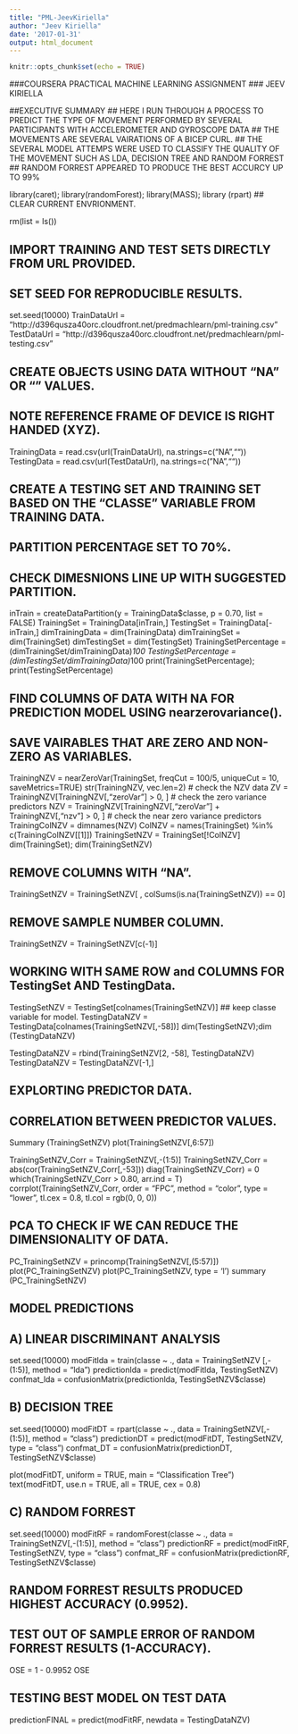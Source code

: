 ```yaml
---
title: "PML-JeevKiriella"
author: "Jeev Kiriella"
date: '2017-01-31'
output: html_document
---
```


```r
knitr::opts_chunk$set(echo = TRUE)
```

###COURSERA PRACTICAL MACHINE LEARNING ASSIGNMENT
### JEEV KIRIELLA

##EXECUTIVE SUMMARY
## HERE I RUN THROUGH A PROCESS TO PREDICT THE TYPE OF MOVEMENT PERFORMED BY SEVERAL PARTICIPANTS WITH ACCELEROMETER AND GYROSCOPE DATA
## THE MOVEMENTS ARE SEVERAL VAIRATIONS OF A BICEP CURL. 
## THE SEVERAL MODEL ATTEMPS WERE USED TO CLASSIFY THE QUALITY OF THE MOVEMENT SUCH AS LDA, DECISION TREE AND RANDOM FORREST
## RANDOM FORREST APPEARED TO PRODUCE THE BEST ACCURCY UP TO 99%

library(caret); library(randomForest); library(MASS); library (rpart)
## CLEAR CURRENT ENVRIONMENT.

rm(list = ls())

## IMPORT TRAINING AND TEST SETS DIRECTLY FROM URL PROVIDED.
## SET SEED FOR REPRODUCIBLE RESULTS.

set.seed(10000)
TrainDataUrl = "http://d396qusza40orc.cloudfront.net/predmachlearn/pml-training.csv"
TestDataUrl = "http://d396qusza40orc.cloudfront.net/predmachlearn/pml-testing.csv"

## CREATE OBJECTS USING DATA  WITHOUT "NA" OR "" VALUES.

## NOTE REFERENCE FRAME OF DEVICE IS RIGHT HANDED (XYZ).
TrainingData = read.csv(url(TrainDataUrl), na.strings=c("NA",""))
TestingData = read.csv(url(TestDataUrl), na.strings=c("NA",""))

## CREATE A TESTING SET AND TRAINING SET BASED ON THE "CLASSE" VARIABLE FROM TRAINING DATA. 
## PARTITION PERCENTAGE SET TO 70%.
## CHECK DIMESNIONS LINE UP WITH SUGGESTED PARTITION.

inTrain = createDataPartition(y = TrainingData$classe, p = 0.70, list = FALSE)
TrainingSet = TrainingData[inTrain,]
TestingSet = TrainingData[-inTrain,]
dimTrainingData = dim(TrainingData)
dimTrainingSet = dim(TrainingSet)
dimTestingSet = dim(TestingSet)
TrainingSetPercentage = (dimTrainingSet/dimTrainingData)*100
TestingSetPercentage = (dimTestingSet/dimTrainingData)*100
print(TrainingSetPercentage); print(TestingSetPercentage)

## FIND COLUMNS OF DATA WITH NA FOR PREDICTION MODEL USING nearzerovariance().
## SAVE VAIRABLES THAT ARE ZERO AND NON-ZERO AS VARIABLES.

TrainingNZV = nearZeroVar(TrainingSet, freqCut = 100/5, uniqueCut = 10, saveMetrics=TRUE)
str(TrainingNZV, vec.len=2) # check the NZV data
ZV = TrainingNZV[TrainingNZV[,"zeroVar"] > 0, ] # check the zero variance predictors
NZV = TrainingNZV[TrainingNZV[,"zeroVar"] + TrainingNZV[,"nzv"] > 0, ] # check the near zero variance predictors
TrainingColNZV = dimnames(NZV)
ColNZV = names(TrainingSet) %in% c(TrainingColNZV[[1]])
TrainingSetNZV = TrainingSet[!ColNZV]
dim(TrainingSet); dim(TrainingSetNZV)

## REMOVE COLUMNS WITH "NA".

TrainingSetNZV = TrainingSetNZV[ , colSums(is.na(TrainingSetNZV)) == 0]

## REMOVE SAMPLE NUMBER COLUMN.

TrainingSetNZV = TrainingSetNZV[c(-1)]

## WORKING WITH SAME ROW and COLUMNS FOR TestingSet AND TestingData.

TestingSetNZV = TestingSet[colnames(TrainingSetNZV)] ## keep classe variable for model.
TestingDataNZV = TestingData[colnames(TrainingSetNZV[,-58])]
dim(TestingSetNZV);dim (TestingDataNZV)

TestingDataNZV = rbind(TrainingSetNZV[2, -58], TestingDataNZV) 
TestingDataNZV = TestingDataNZV[-1,]


## EXPLORTING PREDICTOR DATA.
## CORRELATION BETWEEN PREDICTOR VALUES.
Summary (TrainingSetNZV)
plot(TrainingSetNZV[,6:57])

TrainingSetNZV_Corr = TrainingSetNZV[,-(1:5)]
TrainingSetNZV_Corr = abs(cor(TrainingSetNZV_Corr[,-53]))
diag(TrainingSetNZV_Corr) = 0
which(TrainingSetNZV_Corr > 0.80, arr.ind = T)
corrplot(TrainingSetNZV_Corr, order = "FPC", method = "color", type = "lower", tl.cex = 0.8, tl.col = rgb(0, 0, 0))


## PCA TO CHECK IF WE CAN REDUCE THE DIMENSIONALITY OF DATA. 

PC_TrainingSetNZV = princomp(TrainingSetNZV[,(5:57)])
plot(PC_TrainingSetNZV)
plot(PC_TrainingSetNZV, type = 'l')
summary (PC_TrainingSetNZV)


## MODEL PREDICTIONS 
## A) LINEAR DISCRIMINANT ANALYSIS

set.seed(10000)
modFitlda = train(classe ~ ., data = TrainingSetNZV [,-(1:5)], method = "lda")
predictionlda = predict(modFitlda, TestingSetNZV)
confmat_lda = confusionMatrix(predictionlda, TestingSetNZV$classe)


## B) DECISION TREE

set.seed(10000)
modFitDT = rpart(classe ~ ., data = TrainingSetNZV[,-(1:5)], method = "class")
predictionDT = predict(modFitDT, TestingSetNZV, type = "class")
confmat_DT = confusionMatrix(predictionDT, TestingSetNZV$classe)

plot(modFitDT, uniform = TRUE, main = "Classification Tree")
text(modFitDT, use.n = TRUE, all = TRUE, cex = 0.8)

## C) RANDOM FORREST

set.seed(10000)
modFitRF = randomForest(classe ~ ., data = TrainingSetNZV[,-(1:5)], method = "class")
predictionRF = predict(modFitRF, TestingSetNZV, type = "class")
confmat_RF = confusionMatrix(predictionRF, TestingSetNZV$classe)

## RANDOM FORREST RESULTS PRODUCED HIGHEST ACCURACY (0.9952). 

## TEST OUT OF SAMPLE ERROR OF RANDOM FORREST RESULTS (1-ACCURACY).

OSE = 1 - 0.9952
OSE

## TESTING BEST MODEL ON TEST DATA
predictionFINAL = predict(modFitRF, newdata = TestingDataNZV)
